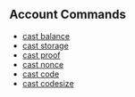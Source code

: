 ## Account Commands

- [cast balance](/cast/reference/cast-balance)
- [cast storage](/cast/reference/cast-storage)
- [cast proof](/cast/reference/cast-proof)
- [cast nonce](/cast/reference/cast-nonce)
- [cast code](/cast/reference/cast-code)
- [cast codesize](/cast/reference/cast-codesize)
